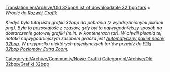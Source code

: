 [[Translation:en/Archive/Old 32bpp/List of downloadable 32 bpp tars]]
<!--{{shortcut|32bpp list}}-->
''« Wrócić do [[pl/Development/NewGRF/Main Page|Rozwój Grafik]]''

<!--{{historic|Separately downloadable 32bpp graphics are supported in '''OpenTTD 0.6.0 beta 1''' till OpenTTD 1.1. To use them, you have to place the TARs in your <code>data</code> directory and start OpenTTD with a 32bpp [[blitter]]. You can find more information in the article [[playing with 32bpp graphics]].'' See also the [[32bpp Extra Zoom Levels|Extra Zoom Levels]] project. -->
{{pl/Historyczne|Oddzielnie pobierane grafiki 32bpp są obsługiwane w '''OpenTTD 0.6.0 beta 1''' do OpenTTD 1.1. Aby z nich skorzystać, musisz umieścić pliki TAR w katalogu <code>data</code> i uruchomić OpenTTD z 32bpp [[pl/Archive/Source/Blitter|blitter]]. Więcej informacji można znaleźć w artykule [[en/Community/NewGRF/Playing with 32 bpp graphics]]. '' Zobacz także projekt [[en/Community/NewGRF/Playing with 32 bpp graphics|Extra Zoom Levels]].<!--gra z grafiką 32bpp, Dodatkowe powiększenie 32bpp|Dodatkowe poziomy powiększenia-->

OpenTTD 1.2.0 i nowsze obsługują 32bpp bezpośrednio przez obsługę NewGRF}}

''Kiedyś była tutaj lista grafiki 32bpp do pobrania (z wyodrębnionymi plikami png). Była to pozostałość z czasów, gdy był to najwygodniejszy sposób na dostarczenie gotowej grafiki (m.in. w kontenerach tar). W chwili pisania tej notatki najwygodniejszym zasobem gracza jest <!--[[32bit automated nightly bundle]]-->[[pl/Archive/Old 32bpp/Automatyczny pakiet nocny 32bpp|Automatyczny pakiet nocny 32bpp]]. W przypadku niektórych pojedynczych tar`ów przejdź do [[pl/Archive/Old 32bpp/Pliki poziomów EZ 32bpp|Pliki 32bpp Poziomów Extra Zoom]].''

<!--{{Navbox Graphics Development}}-->{{pl/Archive/Old 32bpp/Navbox Programowanie grafik}}

<!--[[category:New_Graphics]] [[category:32bpp Graphics]]--> [[Category:pl/Archive/Community/Nowe Grafiki]] [[Category:pl/Archive/Old 32bpp/Grafiki 32bpp]]